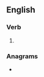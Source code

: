 ==English==

===Verb===
{{head|en|present participle}}

# {{present participle of|overblow|lang=en|nocat=1}}

===Anagrams===
* {{anagrams|en|a=begilnoorvw|blowing over|bowling over}}